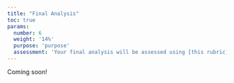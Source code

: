 ```yaml
---
title: "Final Analysis"
toc: true
params:
  number: 6
  weight: '14%'
  purpose: 'purpose'
  assessment: 'Your final analysis will be assessed using [this rubric](project/final_analysis/rubric.html){target="_blank"}.'
---
```


Coming soon!
